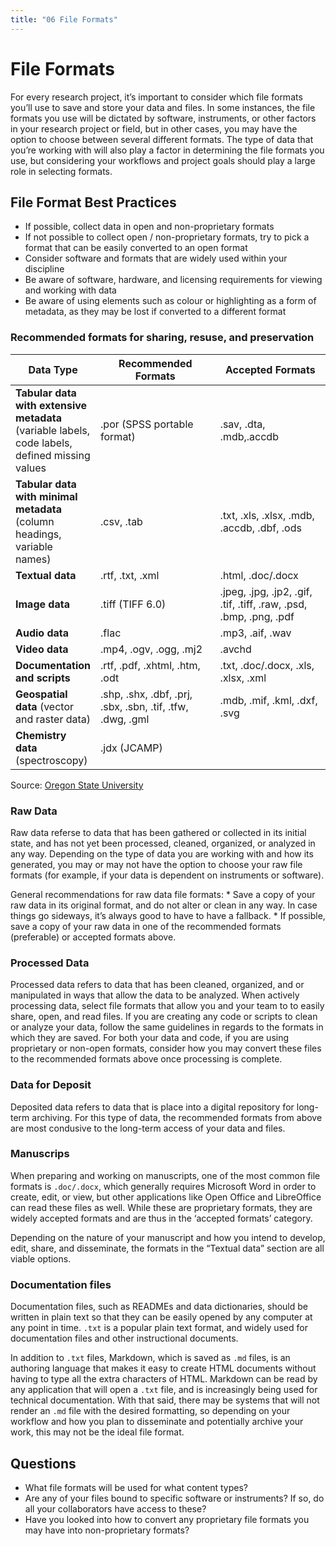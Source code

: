 ```yaml
---
title: "06 File Formats"
---
```


# File Formats {-}

For every research project, it's important to consider which file formats you'll use to save and store your data and files.  In some instances, the file formats you use will be dictated by software, instruments, or other factors in your research project or field, but in other cases, you may have the option to choose between several different formats. The type of data that you're working with will also play a factor in determining the file formats you use, but considering your workflows and project goals should play a large role in selecting formats. 

## File Format Best Practices {-}

* If possible, collect data in open and non-proprietary formats 
* If not possible to collect open / non-proprietary formats, try to pick a format that can be easily converted to an open format
* Consider software and formats that are widely used within your discipline
* Be aware of software, hardware, and licensing requirements for viewing and working with data
* Be aware of using elements such as colour or highlighting as a form of metadata, as they may be lost if converted to a different format


### Recommended formats for sharing, resuse, and preservation


| **Data Type**  | **Recommended Formats** | **Accepted Formats** | 
|--------------- |  ----------------------- | --------------------- |
| **Tabular data with extensive metadata** (variable labels, code labels, defined missing values|  .por (SPSS portable format) | .sav, .dta, .mdb,.accdb |
| **Tabular data with minimal metadata** (column headings, variable names) | .csv, .tab | .txt, .xls, .xlsx, .mdb, .accdb, .dbf, .ods | 
| **Textual data** | .rtf, .txt, .xml | .html, .doc/.docx |
| **Image data** | .tiff (TIFF 6.0) |  	.jpeg, .jpg, .jp2, .gif, .tif, .tiff, .raw, .psd, .bmp, .png, .pdf |
| **Audio data** | .flac | .mp3, .aif, .wav |
| **Video data** | .mp4, .ogv, .ogg, .mj2 | .avchd |
| **Documentation and scripts** | .rtf, .pdf, .xhtml, .htm, .odt | .txt, .doc/.docx, .xls, .xlsx, .xml |
| **Geospatial data** (vector and raster data) | .shp, .shx, .dbf, .prj, .sbx, .sbn, .tif, .tfw, .dwg, .gml | .mdb, .mif, .kml, .dxf, .svg |
| **Chemistry data** (spectroscopy) | .jdx (JCAMP) |    | 

Source: [Oregon State University](https://guides.library.oregonstate.edu/research-data-services/data-management-types-formats)

### Raw Data

Raw data referse to data that has been gathered or collected in its initial state, and has not yet been processed, cleaned, organized, or analyzed in any way.  Depending on the type of data you are working with and how its generated, you may or may not have the option to choose your raw file formats (for example, if your data is dependent on instruments or software).  

General recommendations for raw data file formats:
* Save a copy of your raw data in its original format, and do not alter or clean in any way.  In case things go sideways, it's always good to have to have a fallback.
* If possible, save a copy of your raw data in one of the recommended formats (preferable) or accepted formats above.  


### Processed Data

Processed data refers to data that has been cleaned, organized, and or manipulated in ways that allow the data to be analyzed.  When actively processing data, select file formats that allow you and your team to to easily share, open, and read files.  If you are creating any code or scripts to clean or analyze your data, follow the same guidelines in regards to the formats in which they are saved.  For both your data and code, if you are using proprietary or non-open formats, consider how you may convert these files to the recommended formats above once processing is complete.

### Data for Deposit

Deposited data refers to data that is place into a digital repository for long-term archiving.  For this type of data, the recommended formats from above are most condusive to the long-term access of your data and files.  


### Manuscrips {-}

When preparing and working on manuscripts, one of the most common file formats is <code>.doc/.docx</code>, which generally requires Microsoft Word in order to create, edit, or view, but other applications like Open Office and LibreOffice can read these files as well.  While these are proprietary formats, they are widely accepted formats and are thus in the 'accepted formats' category.  

Depending on the nature of your manuscript and how you intend to develop, edit, share, and disseminate, the formats in the "Textual data" section are all viable options.


### Documentation files {-}

Documentation files, such as READMEs and data dictionaries, should be written in plain text so that they can be easily opened by any computer at any point in time. <code>.txt</code> is a popular plain text format, and widely used for documentation files and other instructional documents.  

In addition to <code>.txt</code> files, Markdown, which is saved as <code>.md</code> files, is an authoring language that makes it easy to create HTML documents without having to type all the extra characters of HTML.  Markdown can be read by any application that will open a <code>.txt</code> file, and is increasingly being used for technical documentation.  With that said, there may be systems that will not render an <code>.md</code> file with the desired formatting, so depending on your workflow and how you plan to disseminate and potentially archive your work, this may not be the ideal file format.  

## Questions {-}

* What file formats will be used for what content types?
* Are any of your files bound to specific software or instruments?  If so, do all your collaborators have access to these?
* Have you looked into how to convert any proprietary file formats you may have into non-proprietary formats?
